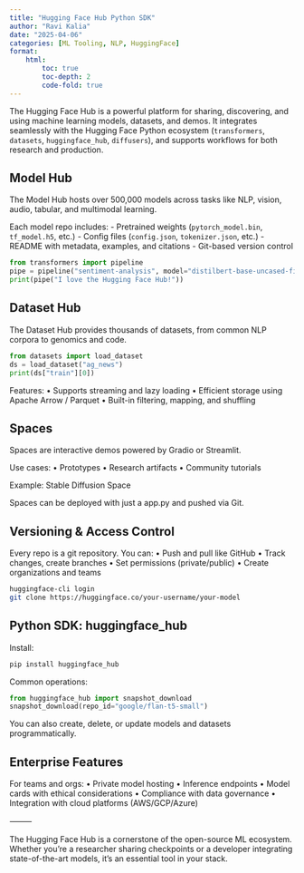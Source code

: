 ```yaml
---
title: "Hugging Face Hub Python SDK"
author: "Ravi Kalia"
date: "2025-04-06"
categories: [ML Tooling, NLP, HuggingFace]
format:
    html:
        toc: true
        toc-depth: 2
        code-fold: true
---
```


The Hugging Face Hub is a powerful platform for sharing, discovering, and using machine learning models, datasets, and demos. It integrates seamlessly with the Hugging Face Python ecosystem (`transformers`, `datasets`, `huggingface_hub`, `diffusers`), and supports workflows for both research and production.

## Model Hub

The Model Hub hosts over 500,000 models across tasks like NLP, vision, audio, tabular, and multimodal learning.

Each model repo includes:
- Pretrained weights (`pytorch_model.bin`, `tf_model.h5`, etc.)
- Config files (`config.json`, `tokenizer.json`, etc.)
- README with metadata, examples, and citations
- Git-based version control

```python
from transformers import pipeline
pipe = pipeline("sentiment-analysis", model="distilbert-base-uncased-finetuned-sst-2-english")
print(pipe("I love the Hugging Face Hub!"))
```

## Dataset Hub

The Dataset Hub provides thousands of datasets, from common NLP corpora to genomics and code.

```python
from datasets import load_dataset
ds = load_dataset("ag_news")
print(ds["train"][0])
```

Features:
	•	Supports streaming and lazy loading
	•	Efficient storage using Apache Arrow / Parquet
	•	Built-in filtering, mapping, and shuffling

## Spaces

Spaces are interactive demos powered by Gradio or Streamlit.

Use cases:
	•	Prototypes
	•	Research artifacts
	•	Community tutorials

Example: Stable Diffusion Space

Spaces can be deployed with just a app.py and pushed via Git.

## Versioning & Access Control

Every repo is a git repository. You can:
	•	Push and pull like GitHub
	•	Track changes, create branches
	•	Set permissions (private/public)
	•	Create organizations and teams
```bash
huggingface-cli login
git clone https://huggingface.co/your-username/your-model
```

## Python SDK: huggingface_hub

Install:


```bash
pip install huggingface_hub
```

Common operations:

```python
from huggingface_hub import snapshot_download
snapshot_download(repo_id="google/flan-t5-small")
```

You can also create, delete, or update models and datasets programmatically.

## Enterprise Features

For teams and orgs:
	•	Private model hosting
	•	Inference endpoints
	•	Model cards with ethical considerations
	•	Compliance with data governance
	•	Integration with cloud platforms (AWS/GCP/Azure)

⸻

The Hugging Face Hub is a cornerstone of the open-source ML ecosystem. Whether you’re a researcher sharing checkpoints or a developer integrating state-of-the-art models, it’s an essential tool in your stack.


